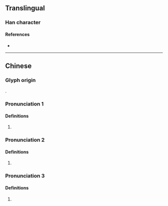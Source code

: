 {{character info/new}}
==Translingual==

===Han character===
{{Han char|rn=30|rad=口|as=10|sn=13|four=66030|canj=RWKP|ids=⿰口恩}}

====References====
* {{Han ref|kx=0204.111|hdz=10668.030|uh=55EF|ud=21999|bh=B6E2|bd=46818}}

----

==Chinese==
{{zh-forms}}

===Glyph origin===
{{Han etym|恩}}
{{Han compound|口|恩|ls=psc|c1=s|c2=p|t1=mouth|no_och2=1}}.

===Pronunciation 1===
{{zh-pron
|m=ńg,ń,én,éng
|c=ng2
|cat=intj
}}

====Definitions====
{{zh-hanzi}}

# {{n-g|Used as an interjection to express doubt or curiosity.}}

===Pronunciation 2===
{{zh-pron
|m=ňg,ň,ěn,ěng,en
|cat=intj
}}

====Definitions====
{{zh-hanzi}}

# {{n-g|Used as an interjection to express surprise.}}

===Pronunciation 3===
{{zh-pron
|m=ǹg,ǹ,èn,èng,en
|c=ng6
|cat=intj
}}

====Definitions====
{{zh-hanzi}}

# {{n-g|Used as an interjection to express agreement or pledge.}}